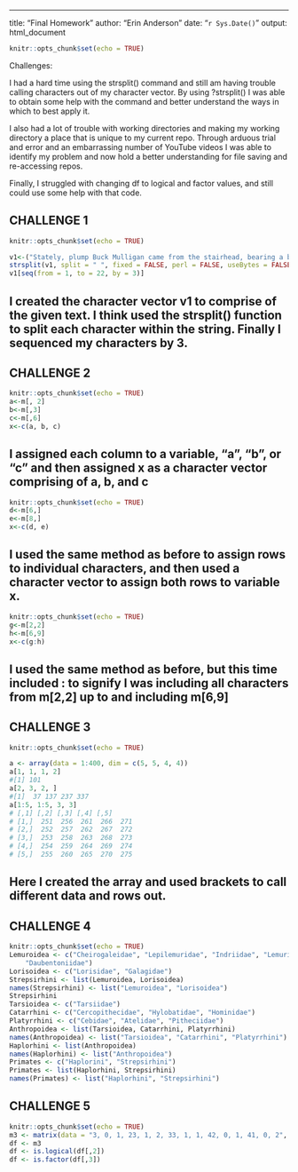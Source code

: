 ---
title: "Final Homework"
author: "Erin Anderson"
date: "`r Sys.Date()`"
output: html_document


```r
knitr::opts_chunk$set(echo = TRUE)
```
Challenges: 

I had a hard time using the strsplit() command and still am having trouble calling characters out of my character vector. By using ?strsplit() I was able to obtain some help with the command and better understand the ways in which to best apply it.

I also had a lot of trouble with working directories and making my working directory a place that is unique to my current repo. Through arduous trial and error and an embarrassing number of YouTube videos I was able to identify my problem and now hold a better understanding for file saving and re-accessing repos.

Finally, I struggled with changing df to logical and factor values, and still could use some help with that code.

## CHALLENGE 1
```r
knitr::opts_chunk$set(echo = TRUE)

v1<-("Stately, plump Buck Mulligan came from the stairhead, bearing a bowl of lather on which a mirror and a razor lay crossed.")
strsplit(v1, split = " ", fixed = FALSE, perl = FALSE, useBytes = FALSE)
v1[seq(from = 1, to = 22, by = 3)]

```
## I created the character vector v1 to comprise of the given text. I think used the strsplit() function to split each character within the string. Finally I sequenced my characters by 3.

## CHALLENGE 2
```r
knitr::opts_chunk$set(echo = TRUE)
a<-m[, 2]
b<-m[,3]
c<-m[,6]
x<-c(a, b, c)
```
## I assigned each column to a variable, "a", "b", or "c" and then assigned x as a character vector comprising of a, b, and c
```r
knitr::opts_chunk$set(echo = TRUE)
d<-m[6,]
e<-m[8,]
x<-c(d, e)
```
## I used the same method as before to assign rows to individual characters, and then used a character vector to assign both rows to variable x.
```r
knitr::opts_chunk$set(echo = TRUE)
g<-m[2,2]
h<-m[6,9]
x<-c(g:h)
```

## I used the same method as before, but this time included : to signify I was including all characters from m[2,2] up to and including m[6,9]

## CHALLENGE 3
```r
knitr::opts_chunk$set(echo = TRUE)

a <- array(data = 1:400, dim = c(5, 5, 4, 4))
a[1, 1, 1, 2]
#[1] 101
a[2, 3, 2, ]
#[1]  37 137 237 337
a[1:5, 1:5, 3, 3]
# [,1] [,2] [,3] [,4] [,5]
# [1,]  251  256  261  266  271
# [2,]  252  257  262  267  272
# [3,]  253  258  263  268  273
# [4,]  254  259  264  269  274
# [5,]  255  260  265  270  275
```
## Here I created the array and used brackets to call different data and rows out.

## CHALLENGE 4
```r
knitr::opts_chunk$set(echo = TRUE)
Lemuroidea <- c("Cheirogaleidae", "Lepilemuridae", "Indriidae", "Lemuridae",
    "Daubentoniidae")
Lorisoidea <- c("Lorisidae", "Galagidae")
Strepsirhini <- list(Lemuroidea, Lorisoidea)
names(Strepsirhini) <- list("Lemuroidea", "Lorisoidea")
Strepsirhini
Tarsioidea <- c("Tarsiidae")
Catarrhini <- c("Cercopithecidae", "Hylobatidae", "Hominidae")
Platyrrhini <- c("Cebidae", "Atelidae", "Pitheciidae")
Anthropoidea <- list(Tarsioidea, Catarrhini, Platyrrhini)
names(Anthropoidea) <- list("Tarsioidea", "Catarrhini", "Platyrrhini")
Haplorhini <- list(Anthropoidea)
names(Haplorhini) <- list("Anthropoidea")
Primates <- c("Haplorini", "Strepsirhini")
Primates <- list(Haplorhini, Strepsirhini)
names(Primates) <- list("Haplorhini", "Strepsirhini")
```

## CHALLENGE 5
```r
knitr::opts_chunk$set(echo = TRUE)
m3 <- matrix(data = "3, 0, 1, 23, 1, 2, 33, 1, 1, 42, 0, 1, 41, 0, 2", nrow = 5, ncol = 3, byrow = FALSE)
df <- m3
df <- is.logical(df[,2])
df <- is.factor(df[,3])
```
